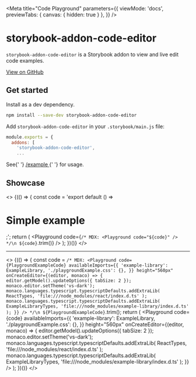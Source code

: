 
<Meta
  title="Code Playground"
  parameters={{
    viewMode: 'docs',
    previewTabs: { canvas: { hidden: true } },
  }}
/>

# storybook-addon-code-editor

`storybook-addon-code-editor` is a Storybook addon to view and live edit code examples.

<p>
  <a href="https://github.com/JeremyRH/storybook-addon-code-editor" target="_blank">
    View on GitHub
  </a>
</p>

## Get started

Install as a dev dependency.

```sh
npm install --save-dev storybook-addon-code-editor
```

Add `storybook-addon-code-editor` in your `.storybook/main.js` file:

```js
module.exports = {
  addons: [
    'storybook-addon-code-editor',
    ...
```

<p>
  See{' '}
  <a
    href="https://github.com/JeremyRH/storybook-addon-code-editor/tree/main/example"
    target="_blank"
  >
    /example
  </a>{' '}
  for usage.
</p>

## Showcase

<>
  {(() => {
    const code = 'export default () => <h1>Simple example</h1>;';
    return (
      <Playground
        code={`
/* MDX:
<Playground code="${code}" />
*/\n
${code}
    `.trim()}
      />
    );
  })()}
</>

---

<>
  {(() => {
    const code = `
/* MDX:
<Playground
  code={PlaygroundExampleCode}
  availableImports={{
    'example-library': ExampleLibrary,
    './playgroundExample.css': {},
  }}
  height="560px"
  onCreateEditor={(editor, monaco) => {
    editor.getModel().updateOptions({ tabSize: 2 });
    monaco.editor.setTheme('vs-dark');
    monaco.languages.typescript.typescriptDefaults.addExtraLib(
      ReactTypes,
      'file:///node_modules/react/index.d.ts'
    );
    monaco.languages.typescript.typescriptDefaults.addExtraLib(
      ExampleLibraryTypes,
      'file:///node_modules/example-library/index.d.ts'
    );
  }}
/>
*/\n
${PlaygroundExampleCode}
  `.trim();
    return (
      <Playground
        code={code}
        availableImports={{
          'example-library': ExampleLibrary,
          './playgroundExample.css': {},
        }}
        height="560px"
        onCreateEditor={(editor, monaco) => {
          editor.getModel().updateOptions({ tabSize: 2 });
          monaco.editor.setTheme('vs-dark');
          monaco.languages.typescript.typescriptDefaults.addExtraLib(
            ReactTypes,
            'file:///node_modules/react/index.d.ts'
          );
          monaco.languages.typescript.typescriptDefaults.addExtraLib(
            ExampleLibraryTypes,
            'file:///node_modules/example-library/index.d.ts'
          );
        }}
      />
    );
  })()}
</>
